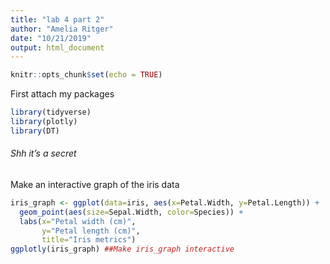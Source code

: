 ```yaml
---
title: "lab 4 part 2"
author: "Amelia Ritger"
date: "10/21/2019"
output: html_document
---
```


```r
knitr::opts_chunk$set(echo = TRUE)
```

First attach my packages
```r
library(tidyverse)
library(plotly)
library(DT)
```
###### *Shh it's a secret*


Make an interactive graph of the iris data
```r
iris_graph <- ggplot(data=iris, aes(x=Petal.Width, y=Petal.Length)) +
  geom_point(aes(size=Sepal.Width, color=Species)) +
  labs(x="Petal width (cm)",
       y="Petal length (cm)",
       title="Iris metrics")
ggplotly(iris_graph) ##Make iris_graph interactive
```

